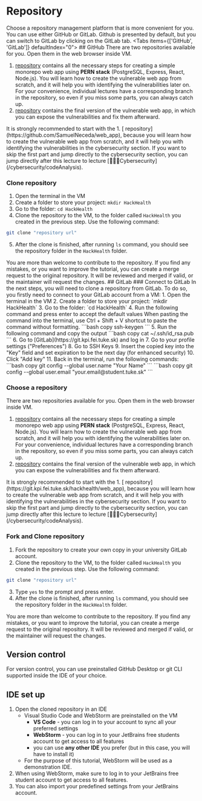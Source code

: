 
# Repository

Choose a repository management platform that is more convenient for you. You can use either GitHub or GitLab. Github is presented by default, but you can switch to GitLab by clicking on the GitLab tab.
<Tabs items={['GitHub', 'GitLab']} defaultIndex="0">
  <Tab>
    ## GitHub
There are two repositories available for you.
Open them in the web browser inside VM.

1. [repository](https://github.com/SamuelNeceda/web_app) contains all the necessary steps for creating a simple monorepo web app using **PERN stack** (PostgreSQL, Express, React, Node.js). You will learn how to create the vulnerable web app from scratch, and it will help you with identifying the vulnerabilities later on. For your convenience, individual lectures have a corresponding branch in the repository, so even if you miss some parts, you can always catch up.
2. [repository](https://github.com/SamuelNeceda/cybersecurity) contains the final version of the vulnerable web app, in which you can expose the vulnerabilities and fix them afterward. 

<Callout type="warning" emoji="⚠️">
    It is strongly recommended to start with the 1. [
    repository](https://github.com/SamuelNeceda/web_app), because you will learn how to
    create the vulnerable web app from
    scratch, and it will
    help you with identifying the vulnerabilities in the cybersecurity section. If you want to skip the first part and jump directly to the cybersecurity section, you can jump directly after this lecture to lecture [🕵🏼‍♂️Cybersecurity](/cybersecurity/codeAnalysis).
</Callout>

### Clone repository
1. Open the terminal in the VM 
2. Create a folder to store your project: `mkdir HackHealth`
3. Go to the folder: `cd HackHealth`
4. Clone the repository to the VM, to the folder called `HackHealth` you created in the previous step. Use the following command:
```bash copy
git clone "repository url"
```
5. After the clone is finished, after running `ls` command, you should see the repository folder in the `HackHealth` folder.
<Callout emoji="💡">
    You are more than welcome to contribute to the repository.
    If you find any mistakes, or you want to improve the tutorial, you can create a merge request to the original
    repository.
    It will be reviewed and merged if valid, or the maintainer will request the changes.
</Callout>
  </Tab>
  <Tab>
    ## GitLab
### Connect to GitLab
In the next steps, you will need to clone a repository from GitLab. To do so, you firstly need to connect to your GitLab account from a VM:
1. Open the terminal in the VM 
2. Create a folder to store your project: `mkdir HackHealth`
3. Go to the folder: `cd HackHealth`
4. Run the following command and press enter to accept the default values
<Callout emoji="💡">
    When pasting the command into the terminal, use Ctrl + Shift + V shortcut to paste the command without formatting.
</Callout>
```bash copy
ssh-keygen
```
5. Run the following command and copy the output
```bash copy
cat ~/.ssh/id_rsa.pub
```
6. Go to [GitLab](https://git.kpi.fei.tuke.sk) and log in
7. Go to your profile settings ("Preferences")
8. Go to SSH Keys
9. Insert the copied key into the "Key" field and set expiration to be the next day (for enhanced security)
10. Click "Add key"
11. Back in the terminal, run the following commands:
```bash copy
git config --global user.name "Your Name"
```
```bash copy
git config --global user.email "your.email@student.tuke.sk"
```

### Choose a repository

There are two repositories available for you.
Open them in the web browser inside VM.

1. [repository](https://git.kpi.fei.tuke.sk/hackhealth/web_app) contains all the necessary steps for creating a simple monorepo web app using **PERN stack** (PostgreSQL, Express, React, Node.js). You will learn how to create the vulnerable web app from scratch, and it will help you with identifying the vulnerabilities later on. For your convenience, individual lectures have a corresponding branch in the repository, so even if you miss some parts, you can always catch up.
2. [repository](https://git.kpi.fei.tuke.sk/hackhealth/cybersecurity) contains the final version of the vulnerable web app, in which you can expose the vulnerabilities and fix them afterward. 

<Callout type="warning" emoji="⚠️">
    It is strongly recommended to start with the 1. [
    repository](https://git.kpi.fei.tuke.sk/hackhealth/web_app), because you will learn how to
    create the vulnerable web app from
    scratch, and it will
    help you with identifying the vulnerabilities in the cybersecurity section. If you want to skip the first part and jump directly to the cybersecurity section, you can jump directly after this lecture to lecture [🕵🏼‍♂️Cybersecurity](/cybersecurity/codeAnalysis).
</Callout>

### Fork and Clone repository

1. Fork the repository to create your own copy in your university GitLab account.
2. Clone the repository to the VM, to the folder called `HackHealth` you created in the previous step. Use the following command:
```bash copy
git clone "repository url"
```
3. Type `yes` to the prompt and press enter.
4. After the clone is finished, after running `ls` command, you should see the repository folder in the `HackHealth` folder.
<Callout emoji="💡">
    You are more than welcome to contribute to the repository.
    If you find any mistakes, or you want to improve the tutorial, you can create a merge request to the original
    repository.
    It will be reviewed and merged if valid, or the maintainer will request the changes.
</Callout>
  </Tab>
</Tabs>






## Version control

For version control, you can use preinstalled GitHub Desktop or git CLI supported inside the IDE of your choice.

## IDE set up

1. Open the cloned repository in an IDE
    * Visual Studio Code and WebStorm are preinstalled on the VM
        * **VS Code** - you can log in to your account to sync all your preferred settings
        * **WebStorm** - you can log in to your JetBrains free students account to get access to all features
        * you can use **any other IDE** you prefer (but in this case, you will have to install it)
    * For the purpose of this tutorial, WebStorm will be used as a demonstration IDE.
2. When using WebStorm, make sure to log in to your JetBrains free student account to get access to all features.
3. You can also import your predefined settings from your JetBrains account.
